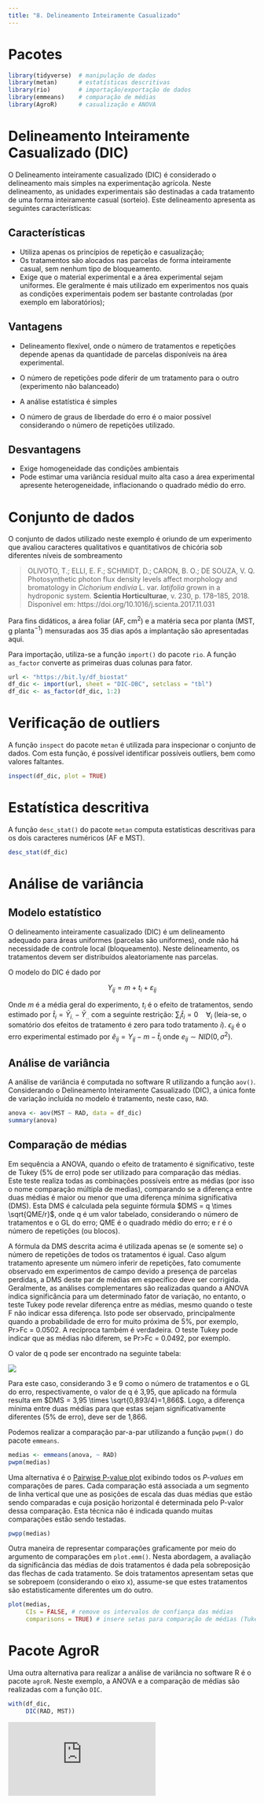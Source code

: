 ```yaml
---
title: "8. Delineamento Inteiramente Casualizado"
---
```


# Pacotes

```r
library(tidyverse)  # manipulação de dados
library(metan)      # estatísticas descritivas
library(rio)        # importação/exportação de dados
library(emmeans)    # comparação de médias
library(AgroR)      # casualização e ANOVA

```

# Delineamento Inteiramente Casualizado (DIC) {#sec-dic}

O Delineamento inteiramente casualizado (DIC) é considerado o delineamento mais simples na experimentação agrícola. Neste delineamento, as unidades experimentais são destinadas a cada tratamento de uma forma inteiramente casual (sorteio). Este delineamento apresenta as seguintes características:

## Características

-   Utiliza apenas os princípios de repetição e casualização;
-   Os tratamentos são alocados nas parcelas de forma inteiramente casual, sem nenhum tipo de bloqueamento.
-   Exige que o material experimental e a área experimental sejam uniformes. Ele geralmente é mais utilizado em experimentos nos quais as condições experimentais podem ser bastante controladas (por exemplo em laboratórios);

## Vantagens

-   Delineamento flexível, onde o número de tratamentos e repetições depende apenas da quantidade de parcelas disponíveis na área experimental.

-   O número de repetições pode diferir de um tratamento para o outro (experimento não balanceado)

-   A análise estatística é simples

-   O número de graus de liberdade do erro é o maior possível considerando o número de repetições utilizado.

## Desvantagens

-   Exige homogeneidade das condições ambientais
-   Pode estimar uma variância residual muito alta caso a área experimental apresente heterogeneidade, inflacionando o quadrado médio do erro.

# Conjunto de dados

O conjunto de dados utilizado neste exemplo é oriundo de um experimento que avaliou caracteres qualitativos e quantitativos de chicória sob diferentes níveis de sombreamento

> OLIVOTO, T.; ELLI, E. F.; SCHMIDT, D.; CARON, B. O.; DE SOUZA, V. Q. Photosynthetic photon flux density levels affect morphology and bromatology in *Cichorium endivia* L. var. *latifolia* grown in a hydroponic system. **Scientia Horticulturae**, v. 230, p. 178--185, 2018. Disponível em: https://doi.org/10.1016/j.scienta.2017.11.031

Para fins didáticos, a área foliar (AF, cm$^2$) e a matéria seca por planta (MST, g planta$^{-1}$) mensuradas aos 35 dias após a implantação são apresentadas aqui.

Para importação, utiliza-se a função `import()` do pacote `rio`. A função `as_factor` converte as primeiras duas colunas para fator.

```r
url <- "https://bit.ly/df_biostat"
df_dic <- import(url, sheet = "DIC-DBC", setclass = "tbl")
df_dic <- as_factor(df_dic, 1:2)
```

# Verificação de outliers

A função `inspect` do pacote `metan` é utilizada para inspecionar o conjunto de dados. Com esta função, é possível identificar possíveis outliers, bem como valores faltantes.

```r
inspect(df_dic, plot = TRUE)

```

# Estatística descritiva

A função `desc_stat()` do pacote `metan` computa estatísticas descritivas para os dois caracteres numéricos (AF e MST).

```r
desc_stat(df_dic)
```

# Análise de variância

## Modelo estatístico

O delineamento inteiramente casualizado (DIC) é um delineamento adequado para áreas uniformes (parcelas são uniformes), onde não há necessidade de controle local (bloqueamento). Neste delineamento, os tratamentos devem ser distribuídos aleatoriamente nas parcelas.

O modelo do DIC é dado por

$$
{Y_{ij}} = m + {t_i} + {\varepsilon _{ij}}
$$

Onde *m* é a média geral do experimento, $t_i$ é o efeito de tratamentos, sendo estimado por $\hat t_i = \bar Y_{i.} - \bar Y_{..}$ com a seguinte restrição: $\sum_i \hat t_i = 0 ~~~~\forall_i$ (leia-se, o somatório dos efeitos de tratamento é zero para todo tratamento $i$). $\epsilon_{ij}$ é o erro experimental estimado por $\hat e_{ij} = Y_{ij} - m - \hat t_i$ onde ${e_{ij}}\sim NID(0,{\sigma ^2})$.

## Análise de variância

A análise de variância é computada no software R utilizando a função `aov()`. Considerando o Delineamento Inteiramente Casualizado (DIC), a única fonte de variação incluída no modelo é tratamento, neste caso, `RAD`.

```r
anova <- aov(MST ~ RAD, data = df_dic)
summary(anova)

```

## Comparação de médias

Em sequência a ANOVA, quando o efeito de tratamento é significativo, teste de Tukey (5% de erro) pode ser utilizado para comparação das médias. Este teste realiza todas as combinações possíveis entre as médias (por isso o nome comparação múltipla de medias), comparando se a diferença entre duas médias é maior ou menor que uma diferença mínima significativa (DMS). Esta DMS é calculada pela seguinte fórmula $DMS = q \times \sqrt{QME/r}$, onde q é um valor tabelado, considerando o número de tratamentos e o GL do erro; QME é o quadrado médio do erro; e r é o número de repetições (ou blocos).

::: callout-tip
A fórmula da DMS descrita acima é utilizada apenas se (e somente se) o número de repetições de todos os tratamentos é igual. Caso algum tratamento apresente um número inferir de repetições, fato comumente observado em experimentos de campo devido a presença de parcelas perdidas, a DMS deste par de médias em específico deve ser corrigida. Geralmente, as análises complementares são realizadas quando a ANOVA indica significância para um determinado fator de variação, no entanto, o teste Tukey pode revelar diferença entre as médias, mesmo quando o teste F não indicar essa diferença. Isto pode ser observado, principalmente quando a probabilidade de erro for muito próxima de 5%, por exemplo, Pr\>Fc = 0.0502. A recíproca também é verdadeira. O teste Tukey pode indicar que as médias não diferem, se Pr\>Fc = 0.0492, por exemplo.
:::

O valor de q pode ser encontrado na seguinte tabela:

[![](figs/tabela_tukey.png)](https://github.com/TiagoOlivoto/classes/blob/master/FIT5306/data/tabela_tukey.pdf)

Para este caso, considerando 3 e 9 como o número de tratamentos e o GL do erro, respectivamente, o valor de q é 3,95, que aplicado na fórmula resulta em $DMS = 3,95 \times \sqrt{0,893/4}=1,866$. Logo, a diferença mínima entre duas médias para que estas sejam significativamente diferentes (5% de erro), deve ser de 1,866.

Podemos realizar a comparação par-a-par utilizando a função `pwpm()` do pacote `emmeans`.

```r
medias <- emmeans(anova, ~ RAD)
pwpm(medias)
```

Uma alternativa é o [Pairwise P-value plot](https://cran.r-project.org/web/packages/emmeans/vignettes/comparisons.html) exibindo todos os *P-values* em comparações de pares. Cada comparação está associada a um segmento de linha vertical que une as posições de escala das duas médias que estão sendo comparadas e cuja posição horizontal é determinada pelo P-valor dessa comparação. Esta técnica não é indicada quando muitas comparações estão sendo testadas.

```r
pwpp(medias)
```

Outra maneira de representar comparações graficamente por meio do argumento de comparações em `plot.emm()`. Nesta abordagem, a avaliação da significância das médias de dois tratamentos é dada pela sobreposição das flechas de cada tratamento. Se dois tratamentos apresentam setas que se sobrepoem (considerando o eixo x), assume-se que estes tratamentos são estatisticamente diferentes um do outro.

```r
plot(medias,
     CIs = FALSE, # remove os intervalos de confiança das médias
     comparisons = TRUE) # insere setas para comparação de médias (Tukey)

```

# Pacote AgroR

Uma outra alternativa para realizar a análise de variância no software R é o pacote `agroR`. Neste exemplo, a ANOVA e a comparação de médias são realizadas com a função `DIC`.

```r
with(df_dic,
     DIC(RAD, MST))
```


```{=html}

<div class="video-container">
  
<iframe src="https://www.youtube.com/embed/B1XWhCZ6vZA?si=fUM5nlmgo3ycE9nB" title="YouTube video player" frameborder="0" allow="accelerometer; autoplay; clipboard-write; encrypted-media; gyroscope; picture-in-picture; web-share" referrerpolicy="strict-origin-when-cross-origin" allowfullscreen></iframe>

</div>
```
